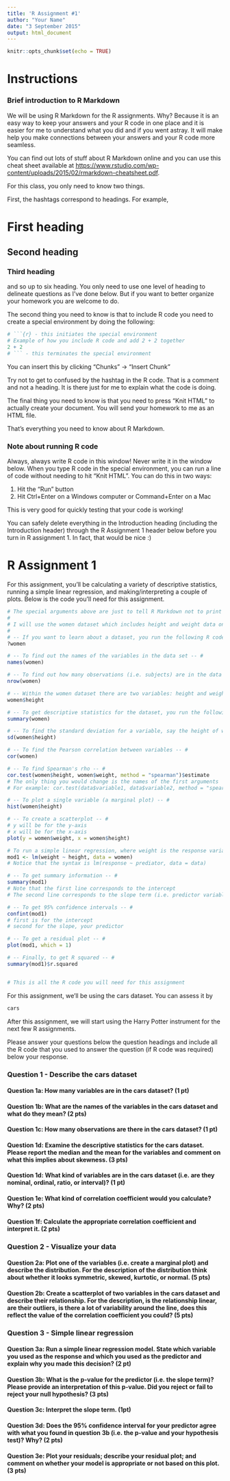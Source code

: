 ```yaml
---
title: 'R Assignment #1'
author: "Your Name"
date: "3 September 2015"
output: html_document
---
```


```r
knitr::opts_chunk$set(echo = TRUE)
```

# Instructions

### Brief introduction to R Markdown 

We will be using R Markdown for the R assignments. Why? Because it is an easy way to keep your answers and your R code in one place and it is easier for me to understand what you did and if you went astray. It will make help you make connections between your answers and your R code more seamless.

You can find out lots of stuff about R Markdown online and you can use this cheat sheet available at <https://www.rstudio.com/wp-content/uploads/2015/02/rmarkdown-cheatsheet.pdf>. 

For this class, you only need to know two things. 

First, the hashtags correspond to headings. For example,

# First heading
## Second heading
### Third heading

and so up to six heading. You only need to use one level of heading to delineate questions as I've done below. But if you want to better organize your homework you are welcome to do.

The second thing you need to know is that to include R code you need to create a special environment by doing the following:

```r
# ```{r} - this initiates the special environment 
# Example of how you include R code and add 2 + 2 together
2 + 2
# ``` - this terminates the special environment
```

You can insert this by clicking "Chunks" -> "Insert Chunk"

Try not to get to confused by the hashtag in the R code. That is a comment and not a heading. It is there just for me to explain what the code is doing. 


The final thing you need to know is that you need to press "Knit HTML" to actually create your document. You will send your homework to me as an HTML file.

That's everything you need to know about R Markdown. 

### Note about running R code
Always, always write R code in this window! Never write it in the window below. When you type R code in the special environment, you can run a line of code without needing to hit "Knit HTML". You can do this in two ways:

1. Hit the "Run" button
2. Hit Ctrl+Enter on a Windows computer or Command+Enter on a Mac

This is very good for quickly testing that your code is working!

You can safely delete everything in the Introduction heading (including the Introduction header) through the R Assignment 1 header below before you turn in R assignment 1. In fact, that would be nice :) 

# R Assignment 1

For this assignment, you'll be calculating a variety of descriptive statistics, running a simple linear regression, and making/interpreting a couple of plots. Below is the code you'll need for this assignment.

```r
# The special arguments above are just to tell R Markdown not to print this in your final HTML document
#
# I will use the women dataset which includes height and weight data on women as examples of how to run R code. 
#
# -- If you want to learn about a dataset, you run the following R code -- #
?women

# -- To find out the names of the variables in the data set -- #
names(women)

# -- To find out how many observations (i.e. subjects) are in the data set -- #
nrow(women)

# -- Within the women dataset there are two variables: height and weight. To access a variable you type: dataset$variable -- #
women$height

# -- To get descriptive statistics for the dataset, you run the following: -- #
summary(women)

# -- To find the standard deviation for a variable, say the height of women, you run the following -- #
sd(women$height)

# -- To find the Pearson correlation between variables -- #
cor(women)

# -- To find Spearman's rho -- #
cor.test(women$height, women$weight, method = "spearman")$estimate
# The only thing you would change is the names of the first arguments
# For example: cor.test(data$variable1, data$variable2, method = "spearman")$estimate

# -- To plot a single variable (a marginal plot) -- #
hist(women$height)

# -- To create a scatterplot -- #
# y will be for the y-axis
# x will be for the x-axis
plot(y = women$weight, x = women$height)

# To run a simple linear regression, where weight is the response variable, height is the predictor, and women is the data -- #
mod1 <- lm(weight ~ height, data = women)
# Notice that the syntax is lm(response ~ prediator, data = data)

# -- To get summary information -- #
summary(mod1)
# Note that the first line corresponds to the intercept
# The second line corresponds to the slope term (i.e. predictor variable)

# -- To get 95% confidence intervals -- #
confint(mod1)
# first is for the intercept
# second for the slope, your predictor

# -- To get a residual plot -- #
plot(mod1, which = 1)

# -- Finally, to get R squared -- #
summary(mod1)$r.squared


# This is all the R code you will need for this assignment
```

For this assignment, we'll be using the cars dataset. You can assess it by

```r
cars
```

After this assignment, we will start using the Harry Potter instrument for the next few R assignments. 

Please answer your questions below the question headings and include all the R code that you used to answer the question (if R code was required) below your response.

### Question 1 - Describe the cars dataset

#### Question 1a: How many variables are in the cars dataset? (1 pt)

#### Question 1b: What are the names of the variables in the cars dataset and what do they mean? (2 pts)

#### Question 1c: How many observations are there in the cars dataset? (1 pt)

#### Question 1d: Examine the descriptive statistics for the cars dataset. Please report the median and the mean for the variables and comment on what this implies about skewness. (3 pts)

#### Question 1d: What kind of variables are in the cars dataset (i.e. are they nominal, ordinal, ratio, or interval)? (1 pt)

#### Question 1e: What kind of correlation coefficient would you calculate? Why? (2 pts)

#### Question 1f: Calculate the appropriate correlation coefficient and interpret it. (2 pts)

### Question 2 - Visualize your data

#### Question 2a: Plot one of the variables (i.e. create a marginal plot) and describe the distribution. For the description of the distribution think about whether it looks symmetric, skewed, kurtotic, or normal. (5 pts)

#### Question 2b: Create a scatterplot of two variables in the cars dataset and describe their relationship. For the description, is the relationship linear, are their outliers, is there a lot of variability around the line, does this reflect the value of the correlation coefficient you could? (5 pts) 

### Question 3 - Simple linear regression

#### Question 3a: Run a simple linear regression model. State which variable you used as the response and which you used as the predictor and explain why you made this decision? (2 pt)

#### Question 3b: What is the p-value for the predictor (i.e. the slope term)? Please provide an interpretation of this p-value. Did you reject or fail to reject your null hypothesis? (3 pts)

#### Question 3c: Interpret the slope term. (1pt)

#### Question 3d: Does the 95% confidence interval for your predictor agree with what you found in question 3b (i.e. the p-value and your hypothesis test)? Why? (2 pts)

#### Question 3e: Plot your residuals; describe your residual plot; and comment on whether your model is appropriate or not based on this plot. (3 pts) 

